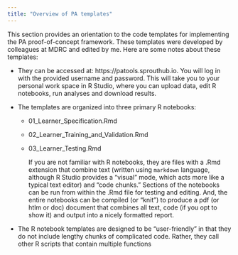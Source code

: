 ```yaml
---
title: "Overview of PA templates"
---
```


This section provides an orientation to the code templates for implementing the PA proof-of-concept framework. These templates were developed by colleagues at MDRC and edited by me. Here are some notes about these templates:

-   They can be accessed at: https://patools.sprouthub.io. You will log in with the provided username and password. This will take you to your personal work space in R Studio, where you can upload data, edit R notebooks, run analyses and download results.

-   The templates are organized into three primary R notebooks:

    -   01_Learner_Specification.Rmd

    -   02_Learner_Training_and_Validation.Rmd

    -   03_Learner_Testing.Rmd

        If you are not familiar with R notebooks, they are files with a .Rmd extension that combine text (written using `markdown` language, although R Studio provides a "visual" mode, which acts more like a typical text editor) and "code chunks." Sections of the notebooks can be run from within the .Rmd file for testing and editing. And, the entire notebooks can be compiled (or "knit") to produce a pdf (or htlm or doc) document that combines all text, code (if you opt to show it) and output into a nicely formatted report.

-   The R notebook templates are designed to be "user-friendly" in that they do not include lengthy chunks of complicated code. Rather, they call other R scripts that contain multiple functions

    \
